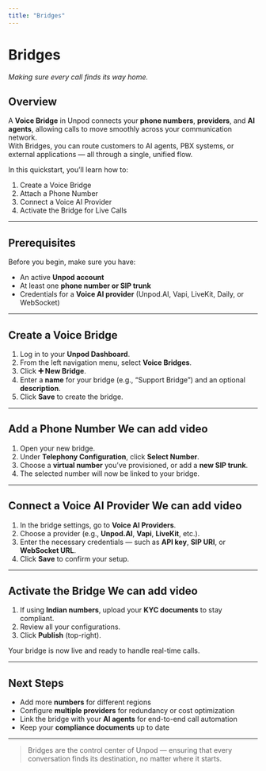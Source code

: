 ```yaml
---
title: "Bridges"
---
```


# Bridges  
_Making sure every call finds its way home._

## Overview

A **Voice Bridge** in Unpod connects your **phone numbers**, **providers**, and **AI agents**, allowing calls to move smoothly across your communication network.  
With Bridges, you can route customers to AI agents, PBX systems, or external applications — all through a single, unified flow.

In this quickstart, you’ll learn how to:
1. Create a Voice Bridge  
2. Attach a Phone Number  
3. Connect a Voice AI Provider  
4. Activate the Bridge for Live Calls  

---

## Prerequisites

Before you begin, make sure you have:
- An active **Unpod account**  
- At least one **phone number or SIP trunk**  
- Credentials for a **Voice AI provider** (Unpod.AI, Vapi, LiveKit, Daily, or WebSocket)  

---

## Create a Voice Bridge

1. Log in to your **Unpod Dashboard**.  
2. From the left navigation menu, select **Voice Bridges**.  
3. Click **➕ New Bridge**.  
4. Enter a **name** for your bridge (e.g., “Support Bridge”) and an optional **description**.  
5. Click **Save** to create the bridge.  

---

## Add a Phone Number <Badge variant="info">We can add video</Badge>

1. Open your new bridge.  
2. Under **Telephony Configuration**, click **Select Number**.  
3. Choose a **virtual number** you’ve provisioned, or add a **new SIP trunk**.  
4. The selected number will now be linked to your bridge.  

---

## Connect a Voice AI Provider <Badge variant="info">We can add video</Badge>

1. In the bridge settings, go to **Voice AI Providers**.  
2. Choose a provider (e.g., **Unpod.AI**, **Vapi**, **LiveKit**, etc.).  
3. Enter the necessary credentials — such as **API key**, **SIP URI**, or **WebSocket URL**.  
4. Click **Save** to confirm your setup.  

---

## Activate the Bridge <Badge variant="info">We can add video</Badge>

1. If using **Indian numbers**, upload your **KYC documents** to stay compliant.  
2. Review all your configurations.  
3. Click **Publish** (top-right).  

Your bridge is now live and ready to handle real-time calls.  

---

## Next Steps

- Add more **numbers** for different regions  
- Configure **multiple providers** for redundancy or cost optimization  
- Link the bridge with your **AI agents** for end-to-end call automation  
- Keep your **compliance documents** up to date  

---

> Bridges are the control center of Unpod — ensuring that every conversation finds its destination, no matter where it starts.
